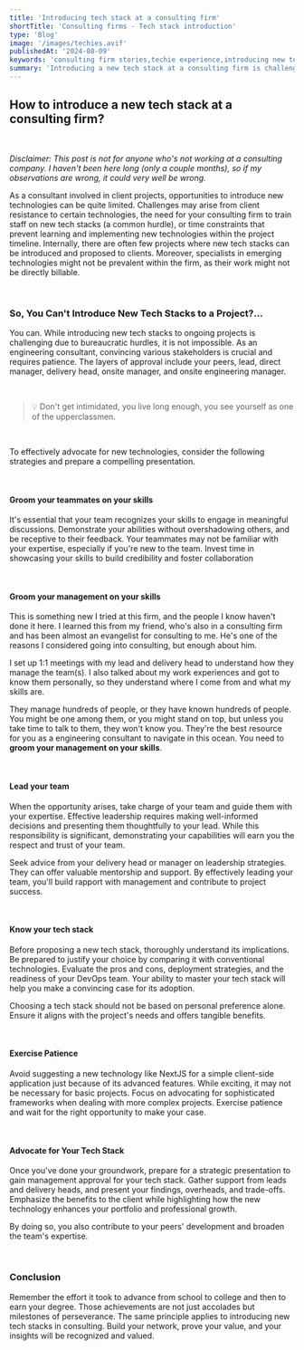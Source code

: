```yaml
---
title: 'Introducing tech stack at a consulting firm'
shortTitle: 'Consulting firms - Tech stack introduction'
type: 'Blog'
image: '/images/techies.avif'
publishedAt: '2024-08-09'
keywords: 'consulting firm stories,techie experience,introducing new tech stack'
summary: 'Introducing a new tech stack at a consulting firm is challenging. This blog offers strategies to build team credibility, gain management support, and advocate for new technologies, helping you navigate consulting complexities and lead in tech innovation.'
---
```

## How to introduce a new tech stack at a consulting firm?

&nbsp;

*Disclaimer: This post is not for anyone who's not working at a consulting company. I haven't been here long (only a couple months), so if my observations are wrong, it could very well be wrong.* 

As a consultant involved in client projects, opportunities to introduce new technologies can be quite limited. Challenges may arise from client resistance to certain technologies, the need for your consulting firm to train staff on new tech stacks (a common hurdle), or time constraints that prevent learning and implementing new technologies within the project timeline. Internally, there are often few projects where new tech stacks can be introduced and proposed to clients. Moreover, specialists in emerging technologies might not be prevalent within the firm, as their work might not be directly billable.

&nbsp;

### So, You Can&apos;t Introduce New Tech Stacks to a Project?...

You can. While introducing new tech stacks to ongoing projects is challenging due to bureaucratic hurdles, it is not impossible. As an engineering consultant, convincing various stakeholders is crucial and requires patience. The layers of approval include your peers, lead, direct manager, delivery head, onsite manager, and onsite engineering manager.

&nbsp;

> 💡 Don&apos;t get intimidated, you live long enough, you see yourself as one of the upperclassmen.

&nbsp;

To effectively advocate for new technologies, consider the following strategies and prepare a compelling presentation.

&nbsp;

#### Groom your teammates on your skills

It&apos;s essential that your team recognizes your skills to engage in meaningful discussions. Demonstrate your abilities without overshadowing others, and be receptive to their feedback. Your teammates may not be familiar with your expertise, especially if you&apos;re new to the team. Invest time in showcasing your skills to build credibility and foster collaboration

&nbsp;

#### Groom your management on your skills

This is something new I tried at this firm, and the people I know haven&apos;t done it here. I learned this from my friend, who&apos;s also in a consulting firm and has been almost an evangelist for consulting to me. He&apos;s one of the reasons I considered going into consulting, but enough about him.

I set up 1:1 meetings with my lead and delivery head to understand how they manage the team(s). I also talked about my work experiences and got to know them personally, so they understand where I come from and what my skills are.

They manage hundreds of people, or they have known hundreds of people. You might be one among them, or you might stand on top, but unless you take time to talk to them, they won&apos;t know you. They&apos;re the best resource for you as a engineering consultant to navigate in this ocean. You need to **groom your management on your skills**.

&nbsp;

#### Lead your team

When the opportunity arises, take charge of your team and guide them with your expertise. Effective leadership requires making well-informed decisions and presenting them thoughtfully to your lead. While this responsibility is significant, demonstrating your capabilities will earn you the respect and trust of your team.

Seek advice from your delivery head or manager on leadership strategies. They can offer valuable mentorship and support. By effectively leading your team, you&apos;ll build rapport with management and contribute to project success.

&nbsp;

#### Know your tech stack

Before proposing a new tech stack, thoroughly understand its implications. Be prepared to justify your choice by comparing it with conventional technologies. Evaluate the pros and cons, deployment strategies, and the readiness of your DevOps team. Your ability to master your tech stack will help you make a convincing case for its adoption.

Choosing a tech stack should not be based on personal preference alone. Ensure it aligns with the project&apos;s needs and offers tangible benefits.

&nbsp;

#### Exercise Patience

Avoid suggesting a new technology like NextJS for a simple client-side application just because of its advanced features. While exciting, it may not be necessary for basic projects. Focus on advocating for sophisticated frameworks when dealing with more complex projects. Exercise patience and wait for the right opportunity to make your case.

&nbsp;

#### Advocate for Your Tech Stack

Once you&apos;ve done your groundwork, prepare for a strategic presentation to gain management approval for your tech stack. Gather support from leads and delivery heads, and present your findings, overheads, and trade-offs. Emphasize the benefits to the client while highlighting how the new technology enhances your portfolio and professional growth.

By doing so, you also contribute to your peers' development and broaden the team's expertise.

&nbsp;

### Conclusion

Remember the effort it took to advance from school to college and then to earn your degree. Those achievements are not just accolades but milestones of perseverance. The same principle applies to introducing new tech stacks in consulting. Build your network, prove your value, and your insights will be recognized and valued.